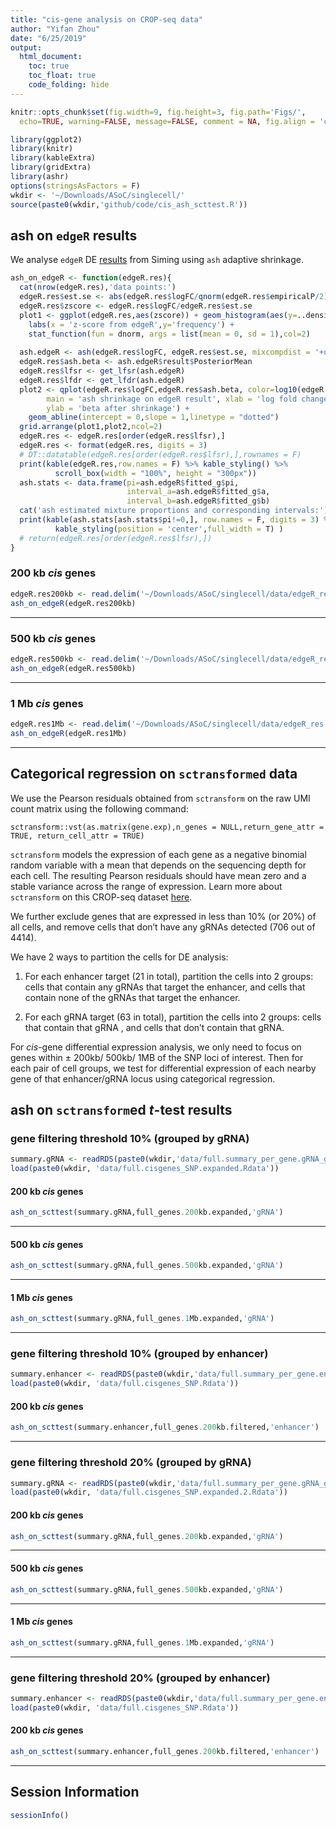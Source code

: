 ```yaml
---
title: "cis-gene analysis on CROP-seq data"
author: "Yifan Zhou"
date: "6/25/2019"
output:   
  html_document:
    toc: true
    toc_float: true
    code_folding: hide
---
```


```r
knitr::opts_chunk$set(fig.width=9, fig.height=3, fig.path='Figs/',
  echo=TRUE, warning=FALSE, message=FALSE, comment = NA, fig.align = 'center')
```

```r
library(ggplot2)
library(knitr)
library(kableExtra)
library(gridExtra)
library(ashr)
options(stringsAsFactors = F)
wkdir <- '~/Downloads/ASoC/singlecell/'
source(paste0(wkdir,'github/code/cis_ash_scttest.R'))
```

## ash on `edgeR` results

We analyse `edgeR` DE [results](https://simingz.github.io/cropseq/enrichment_gRNA-EdgeR-QLF_permutation.html) from Siming using `ash` adaptive shrinkage.

```r
ash_on_edgeR <- function(edgeR.res){
  cat(nrow(edgeR.res),'data points:')
  edgeR.res$est.se <- abs(edgeR.res$logFC/qnorm(edgeR.res$empiricalP/2))
  edgeR.res$zscore <- edgeR.res$logFC/edgeR.res$est.se
  plot1 <- ggplot(edgeR.res,aes(zscore)) + geom_histogram(aes(y=..density..),bins = 20) +
    labs(x = 'z-score from edgeR',y='frequency') + 
    stat_function(fun = dnorm, args = list(mean = 0, sd = 1),col=2)
  
  ash.edgeR <- ash(edgeR.res$logFC, edgeR.res$est.se, mixcompdist = '+uniform')
  edgeR.res$ash.beta <- ash.edgeR$result$PosteriorMean
  edgeR.res$lfsr <- get_lfsr(ash.edgeR)
  edgeR.res$lfdr <- get_lfdr(ash.edgeR)
  plot2 <- qplot(edgeR.res$logFC,edgeR.res$ash.beta, color=log10(edgeR.res$lfsr), 
        main = 'ash shrinkage on edgeR result', xlab = 'log fold change',
        ylab = 'beta after shrinkage') + 
    geom_abline(intercept = 0,slope = 1,linetype = "dotted")
  grid.arrange(plot1,plot2,ncol=2)
  edgeR.res <- edgeR.res[order(edgeR.res$lfsr),]
  edgeR.res <- format(edgeR.res, digits = 3)
  # DT::datatable(edgeR.res[order(edgeR.res$lfsr),],rownames = F)
  print(kable(edgeR.res,row.names = F) %>% kable_styling() %>%
          scroll_box(width = "100%", height = "300px"))
  ash.stats <- data.frame(pi=ash.edgeR$fitted_g$pi, 
                          interval_a=ash.edgeR$fitted_g$a,
                          interval_b=ash.edgeR$fitted_g$b)
  cat('ash estimated mixture proportions and corresponding intervals:')
  print(kable(ash.stats[ash.stats$pi!=0,], row.names = F, digits = 3) %>% 
          kable_styling(position = 'center',full_width = T) )
  # return(edgeR.res[order(edgeR.res$lfsr),])
}
```

### 200 kb _cis_ genes
```r
edgeR.res200kb <- read.delim('~/Downloads/ASoC/singlecell/data/edgeR_res.200kb.txt',header = T,sep = '\t')
ash_on_edgeR(edgeR.res200kb)
```

***

### 500 kb _cis_ genes
```r
edgeR.res500kb <- read.delim('~/Downloads/ASoC/singlecell/data/edgeR_res.500kb.txt',header = T,sep = '\t')
ash_on_edgeR(edgeR.res500kb)
```

***

### 1 Mb _cis_ genes
```r
edgeR.res1Mb <- read.delim('~/Downloads/ASoC/singlecell/data/edgeR_res.1Mb.txt',header = T,sep = '\t')
ash_on_edgeR(edgeR.res1Mb)
```

***

## Categorical regression on `sctransformed` data

We use the Pearson residuals obtained from `sctransform` on the raw UMI count matrix using the following command:
```
sctransform::vst(as.matrix(gene.exp),n_genes = NULL,return_gene_attr = TRUE, return_cell_attr = TRUE)
```

`sctransform` models the expression of each gene as a negative binomial random variable with a mean that depends on  the sequencing depth for each cell. The resulting Pearson residuals should have mean zero and a stable variance across the range of expression. Learn more about `sctransform` on this CROP-seq dataset [here](https://gradonion.github.io/CROP-seq/analysis_sctransform.html).

We further exclude genes that are expressed in less than 10% (or 20%) of all cells, and remove cells that don't have any gRNAs detected (706 out of 4414).

We have 2 ways to partition the cells for DE analysis:

1. For each enhancer target (21 in total), partition the cells into 2 groups: cells that contain any gRNAs that target the enhancer, and cells that contain none of the gRNAs that target the enhancer.

2. For each gRNA target (63 in total), partition the cells into 2 groups: cells that contain that gRNA , and cells that don't contain that gRNA.

For _cis_-gene differential expression analysis, we only need to focus on genes within $\pm$ 200kb/ 500kb/ 1MB of the SNP loci of interest. Then for each pair of cell groups, we test for differential expression of each nearby gene of that enhancer/gRNA locus using categorical regression.

## ash on `sctransform`ed _t_-test results

### gene filtering threshold 10% (grouped by gRNA)
```r
summary.gRNA <- readRDS(paste0(wkdir,'data/full.summary_per_gene.gRNA_grp.rds'))
load(paste0(wkdir, 'data/full.cisgenes_SNP.expanded.Rdata'))
```

#### 200 kb _cis_ genes
```r
ash_on_scttest(summary.gRNA,full_genes.200kb.expanded,'gRNA')
```

***

#### 500 kb _cis_ genes
```r
ash_on_scttest(summary.gRNA,full_genes.500kb.expanded,'gRNA')
```

***

#### 1 Mb _cis_ genes
```r
ash_on_scttest(summary.gRNA,full_genes.1Mb.expanded,'gRNA')
```

***

### gene filtering threshold 10% (grouped by enhancer)
```r
summary.enhancer <- readRDS(paste0(wkdir,'data/full.summary_per_gene.enhancer_grp.rds'))
load(paste0(wkdir, 'data/full.cisgenes_SNP.Rdata'))
```

#### 200 kb _cis_ genes
```r
ash_on_scttest(summary.enhancer,full_genes.200kb.filtered,'enhancer')
```

***

### gene filtering threshold 20% (grouped by gRNA)
```r
summary.gRNA <- readRDS(paste0(wkdir,'data/full.summary_per_gene.gRNA_grp.rds'))
load(paste0(wkdir, 'data/full.cisgenes_SNP.expanded.2.Rdata'))
```

#### 200 kb _cis_ genes
```r
ash_on_scttest(summary.gRNA,full_genes.200kb.expanded,'gRNA')
```

***

#### 500 kb _cis_ genes
```r
ash_on_scttest(summary.gRNA,full_genes.500kb.expanded,'gRNA')
```

***

#### 1 Mb _cis_ genes
```r
ash_on_scttest(summary.gRNA,full_genes.1Mb.expanded,'gRNA')
```

***

### gene filtering threshold 20% (grouped by enhancer)
```r
summary.enhancer <- readRDS(paste0(wkdir,'data/full.summary_per_gene.enhancer_grp.rds'))
load(paste0(wkdir, 'data/full.cisgenes_SNP.Rdata'))
```

#### 200 kb _cis_ genes
```r
ash_on_scttest(summary.enhancer,full_genes.200kb.filtered,'enhancer')
```

***

## Session Information
```r
sessionInfo()
```


